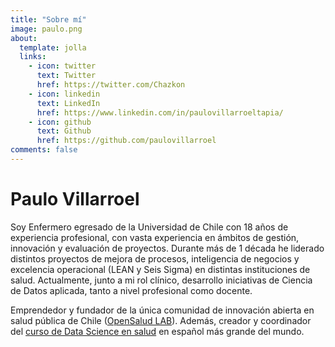 ```yaml
---
title: "Sobre mí"
image: paulo.png
about:
  template: jolla
  links:
    - icon: twitter
      text: Twitter
      href: https://twitter.com/Chazkon
    - icon: linkedin
      text: LinkedIn
      href: https://www.linkedin.com/in/paulovillarroeltapia/
    - icon: github
      text: Github
      href: https://github.com/paulovillarroel
comments: false
---
```


# Paulo Villarroel

Soy Enfermero egresado de la Universidad de Chile con 18 años de experiencia profesional, con vasta experiencia en ámbitos de gestión, innovación y evaluación de proyectos. Durante más de 1 década he liderado distintos proyectos de mejora de procesos, inteligencia de negocios y excelencia operacional (LEAN y Seis Sigma) en distintas instituciones de salud. Actualmente, junto a mi rol clínico, desarrollo iniciativas de Ciencia de Datos aplicada, tanto a nivel profesional como docente.

Emprendedor y fundador de la única comunidad de innovación abierta en salud pública de Chile ([OpenSalud LAB](https://opensaludlab.org/)). Además, creador y coordinador del [curso de Data Science en salud](https://opensaludlab.org/ciencia-de-datos) en español más grande del mundo.
